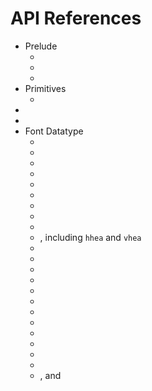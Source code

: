 
# API References

* Prelude
    * <R s={Data}/>
    * <R s={Sigma}/>
    * <R s={Thunk}/>
* Primitives
    * <R s={Tag}/>
* <R s={FontIo}/>
* <R s={Rectify}/>
* Font Datatype
    * <R s={Ot.Sfnt}/>
    * <R s={Ot.Font}/>
    * <R s={Ot.Var}/>
    * <R s={Ot.Glyph}/>
    * <R s={Ot.Head}/>
    * <R s={Ot.Fvar}/>
    * <R s={Ot.Maxp}/>
    * <R s={Ot.Post}/>
    * <R s={Ot.Os2}/>
    * <R s={Ot.MetricHead}/>, including <code>hhea</code> and <code>vhea</code>
    * <R s={Ot.Avar}/>
    * <R s={Ot.Gasp}/>
    * <R s={Ot.Cff}/>
    * <R s={Ot.Fpgm}/>
    * <R s={Ot.Prep}/>
    * <R s={Ot.Cvt}/>
    * <R s={Ot.Cmap}/>
    * <R s={Ot.Name}/>
    * <R s={Ot.Stat}/>
    * <R s={Ot.Meta}/>
    * <R s={Ot.Gdef}/>
    * <R s={Ot.Base}/>
    * <R s={Ot.GsubGpos}/>, <R s={Ot.Gsub}/> and <R s={Ot.Gpos}/>
